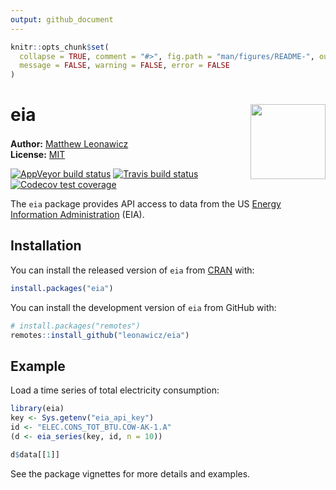 ```yaml
---
output: github_document
---
```


<!-- README.md is generated from README.Rmd. Please edit that file -->

```r
knitr::opts_chunk$set(
  collapse = TRUE, comment = "#>", fig.path = "man/figures/README-", out.width = "100%",
  message = FALSE, warning = FALSE, error = FALSE
)
```
# eia <img src="man/figures/logo.png" style="margin-left:10px;margin-bottom:5px;" width="120" align="right">
**Author:** [Matthew Leonawicz](https://leonawicz.github.io/blog/) <a href="https://orcid.org/0000-0001-9452-2771" target="orcid.widget">
<image class="orcid" src="https://members.orcid.org/sites/default/files/vector_iD_icon.svg" height="16"></a>
<br/>
**License:** [MIT](https://opensource.org/licenses/MIT)<br/>

[![AppVeyor build status](https://ci.appveyor.com/api/projects/status/github/leonawicz/eia?branch=master&svg=true)](https://ci.appveyor.com/project/leonawicz/eia)
[![Travis build status](https://travis-ci.org/leonawicz/eia.svg?branch=master)](https://travis-ci.org/leonawicz/eia)
[![Codecov test coverage](https://codecov.io/gh/leonawicz/eia/branch/master/graph/badge.svg)](https://codecov.io/gh/leonawicz/eia?branch=master)

The `eia` package provides API access to data from the US [Energy Information Administration](https://www.eia.gov/) (EIA).

## Installation

You can install the released version of `eia` from [CRAN](https://CRAN.R-project.org) with:

``` r
install.packages("eia")
```

You can install the development version of `eia` from GitHub with:

``` r
# install.packages("remotes")
remotes::install_github("leonawicz/eia")
```

## Example

Load a time series of total electricity consumption:

```r
library(eia)
key <- Sys.getenv("eia_api_key")
id <- "ELEC.CONS_TOT_BTU.COW-AK-1.A"
(d <- eia_series(key, id, n = 10))

d$data[[1]]
```

See the package vignettes for more details and examples.
